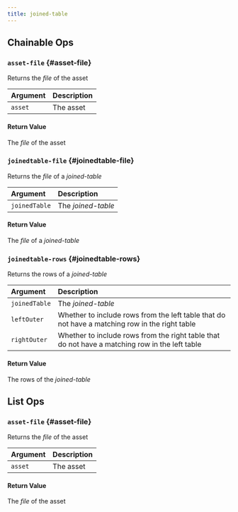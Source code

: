 ```yaml
---
title: joined-table
---
```

## Chainable Ops
### `asset-file` {#asset-file}

Returns the _file_ of the asset

| Argument | Description |
| :--- | :--- |
| `asset` | The asset |

#### Return Value
The _file_ of the asset

### `joinedtable-file` {#joinedtable-file}

Returns the _file_ of a _joined-table_

| Argument | Description |
| :--- | :--- |
| `joinedTable` | The _joined-table_ |

#### Return Value
The  _file_ of a _joined-table_

### `joinedtable-rows` {#joinedtable-rows}

Returns the rows of a _joined-table_

| Argument | Description |
| :--- | :--- |
| `joinedTable` | The _joined-table_ |
| `leftOuter` | Whether to include rows from the left table that do not have a matching row in the right table |
| `rightOuter` | Whether to include rows from the right table that do not have a matching row in the left table |

#### Return Value
The rows of the _joined-table_


## List Ops
### `asset-file` {#asset-file}

Returns the _file_ of the asset

| Argument | Description |
| :--- | :--- |
| `asset` | The asset |

#### Return Value
The _file_ of the asset

